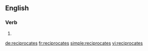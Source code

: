 ==English==

===Verb===
{{head|en}}

# {{en-third-person singular of|reciprocate}}

[[de:reciprocates]]
[[fr:reciprocates]]
[[simple:reciprocates]]
[[vi:reciprocates]]